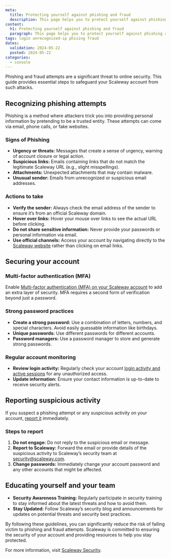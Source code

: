 ```yaml
---
meta:
  title: Protecting yourself against phishing and fraud
  description: This page helps you to protect yourself against phishing and fraud
content:
  h1: Protecting yourself against phishing and fraud
  paragraph: This page helps you to protect yourself against phishing and fraud
tags: login unrecognized-ip phising fraud
dates:
  validation: 2024-05-22
  posted: 2024-05-22
categories:
  - console
---
```


Phishing and fraud attempts are a significant threat to online security. This guide provides essential steps to safeguard your Scaleway account from such attacks.

## Recognizing phishing attempts

Phishing is a method where attackers trick you into providing personal information by pretending to be a trusted entity. These attempts can come via email, phone calls, or fake websites.

### Signs of Phishing

- **Urgency or threats:** Messages that create a sense of urgency, warning of account closure or legal action.
- **Suspicious links:** Emails containing links that do not match the legitimate Scaleway URL (e.g., slight misspellings).
- **Attachments:** Unexpected attachments that may contain malware.
- **Unusual sender:** Emails from unrecognized or suspicious email addresses.

### Actions to take

- **Verify the sender:** Always check the email address of the sender to ensure it’s from an official Scaleway domain.
- **Hover over links:** Hover your mouse over links to see the actual URL before clicking.
- **Do not share sensitive information:** Never provide your passwords or personal information via email.
- **Use official channels:** Access your account by navigating directly to the [Scaleway website](https://www.scaleway.com/) rather than clicking on email links.

## Securing your account

### Multi-factor authentication (MFA)

Enable [Multi-factor authentication (MFA) on your Scaleway account](/console/account/how-to/use-2fa/#how-to-update-mfa) to add an extra layer of security. MFA requires a second form of verification beyond just a password.

### Strong password practices

- **Create a strong password:** Use a combination of letters, numbers, and special characters. Avoid easily guessable information like birthdays.
- **Unique passwords:** Use different passwords for different accounts.
- **Password managers:** Use a password manager to store and generate strong passwords.

### Regular account monitoring

- **Review login activity:** Regularly check your account [login activity and active sessions](https://console.scaleway.com/account/profile) for any unauthorized access.
- **Update information:** Ensure your contact information is up-to-date to receive security alerts.

## Reporting suspicious activity

If you suspect a phishing attempt or any suspicious activity on your account, [report it](#steps-to-report) immediately.

### Steps to report

1. **Do not engage:** Do not reply to the suspicious email or message.
2. **Report to Scaleway:** Forward the email or provide details of the suspicious activity to Scaleway’s security team at security@scaleway.com.
3. **Change passwords:** Immediately change your account password and any other accounts that might be affected.

## Educating yourself and your team

- **Security Awareness Training:** Regularly participate in security training to stay informed about the latest threats and how to avoid them.
- **Stay Updated:** Follow Scaleway’s security blog and announcements for updates on potential threats and security best practices.

By following these guidelines, you can significantly reduce the risk of falling victim to phishing and fraud attempts. Scaleway is committed to ensuring the security of your account and providing resources to help you stay protected.

For more information, visit [Scaleway Security](https://www.scaleway.com/security).